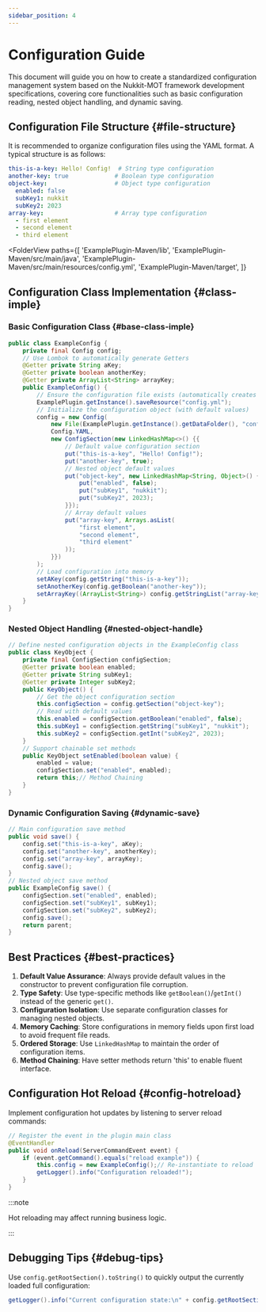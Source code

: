 ```yaml
---
sidebar_position: 4
---
```



# Configuration Guide
This document will guide you on how to create a standardized configuration management system based on the Nukkit-MOT framework development specifications, covering core functionalities such as basic configuration reading, nested object handling, and dynamic saving.

## Configuration File Structure \{#file-structure}
It is recommended to organize configuration files using the YAML format. A typical structure is as follows:
```yml title="config.yml"
this-is-a-key: Hello! Config!  # String type configuration
another-key: true             # Boolean type configuration
object-key:                   # Object type configuration
  enabled: false
  subKey1: nukkit
  subKey2: 2023
array-key:                    # Array type configuration
  - first element
  - second element
  - third element
```

<FolderView
    paths={[
    'ExamplePlugin-Maven/lib',
    'ExamplePlugin-Maven/src/main/java',
    'ExamplePlugin-Maven/src/main/resources/config.yml',
    'ExamplePlugin-Maven/target',
]}
>
</FolderView>

## Configuration Class Implementation \{#class-imple}
### Basic Configuration Class \{#base-class-imple}
```java
public class ExampleConfig {
    private final Config config;
    // Use Lombok to automatically generate Getters
    @Getter private String aKey;
    @Getter private boolean anotherKey;
    @Getter private ArrayList<String> arrayKey;
    public ExampleConfig() {
        // Ensure the configuration file exists (automatically creates an empty configuration)
        ExamplePlugin.getInstance().saveResource("config.yml");
        // Initialize the configuration object (with default values)
        config = new Config(
            new File(ExamplePlugin.getInstance().getDataFolder(), "config.yml"),
            Config.YAML,
            new ConfigSection(new LinkedHashMap<>() {{
                // Default value configuration section
                put("this-is-a-key", "Hello! Config!");
                put("another-key", true);
                // Nested object default values
                put("object-key", new LinkedHashMap<String, Object>() {{
                    put("enabled", false);
                    put("subKey1", "nukkit");
                    put("subKey2", 2023);
                }});
                // Array default values
                put("array-key", Arrays.asList(
                    "first element",
                    "second element",
                    "third element"
                ));
            }})
        );
        // Load configuration into memory
        setAKey(config.getString("this-is-a-key"));
        setAnotherKey(config.getBoolean("another-key"));
        setArrayKey((ArrayList<String>) config.getStringList("array-key"));
    }
}
```

### Nested Object Handling \{#nested-object-handle}
```java
// Define nested configuration objects in the ExampleConfig class
public class KeyObject {
    private final ConfigSection configSection;
    @Getter private boolean enabled;
    @Getter private String subKey1;
    @Getter private Integer subKey2;
    public KeyObject() {
        // Get the object configuration section
        this.configSection = config.getSection("object-key");
        // Read with default values
        this.enabled = configSection.getBoolean("enabled", false);
        this.subKey1 = configSection.getString("subKey1", "nukkit");
        this.subKey2 = configSection.getInt("subKey2", 2023);
    }
    // Support chainable set methods
    public KeyObject setEnabled(boolean value) {
        enabled = value;
        configSection.set("enabled", enabled);
        return this;// Method Chaining
    }
}
```

### Dynamic Configuration Saving \{#dynamic-save}
```java
// Main configuration save method
public void save() {
    config.set("this-is-a-key", aKey);
    config.set("another-key", anotherKey);
    config.set("array-key", arrayKey);
    config.save();
}
// Nested object save method
public ExampleConfig save() {
    configSection.set("enabled", enabled);
    configSection.set("subKey1", subKey1);
    configSection.set("subKey2", subKey2);
    config.save();
    return parent;
}
```

## Best Practices \{#best-practices}
1. **Default Value Assurance**: Always provide default values in the constructor to prevent configuration file corruption.
2. **Type Safety**: Use type-specific methods like `getBoolean()`/`getInt()` instead of the generic `get()`.
3. **Configuration Isolation**: Use separate configuration classes for managing nested objects.
4. **Memory Caching**: Store configurations in memory fields upon first load to avoid frequent file reads.
5. **Ordered Storage**: Use `LinkedHashMap` to maintain the order of configuration items.
6. **Method Chaining**: Have setter methods return 'this' to enable fluent interface.

## Configuration Hot Reload \{#config-hotreload}
Implement configuration hot updates by listening to server reload commands:
```java
// Register the event in the plugin main class
@EventHandler
public void onReload(ServerCommandEvent event) {
    if (event.getCommand().equals("reload example")) {
        this.config = new ExampleConfig();// Re-instantiate to reload
        getLogger().info("Configuration reloaded!");
    }
}
```

:::note

Hot reloading may affect running business logic.

:::

## Debugging Tips \{#debug-tips}
Use `config.getRootSection().toString()` to quickly output the currently loaded full configuration:
```java
getLogger().info("Current configuration state:\n" + config.getRootSection().toString());
```